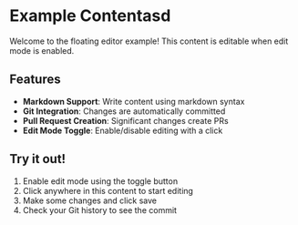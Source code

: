 # Example Contentasd

Welcome to the floating editor example! This content is editable when edit mode is enabled.

## Features

- **Markdown Support**: Write content using markdown syntax
- **Git Integration**: Changes are automatically committed
- **Pull Request Creation**: Significant changes create PRs
- **Edit Mode Toggle**: Enable/disable editing with a click

## Try it out!

1. Enable edit mode using the toggle button
2. Click anywhere in this content to start editing
3. Make some changes and click save
4. Check your Git history to see the commit
